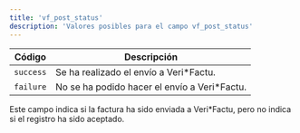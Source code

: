 ```yaml
---
title: 'vf_post_status'
description: 'Valores posibles para el campo vf_post_status'
---
```


| Código    | Descripción                                  |
|-----------|----------------------------------------------|
| `success` | Se ha realizado el envío a Veri*Factu.       |
| `failure` | No se ha podido hacer el envío a Veri*Factu. |

<Note>Este campo indica si la factura ha sido enviada a Veri*Factu, pero no indica si el registro ha sido aceptado.</Note>

